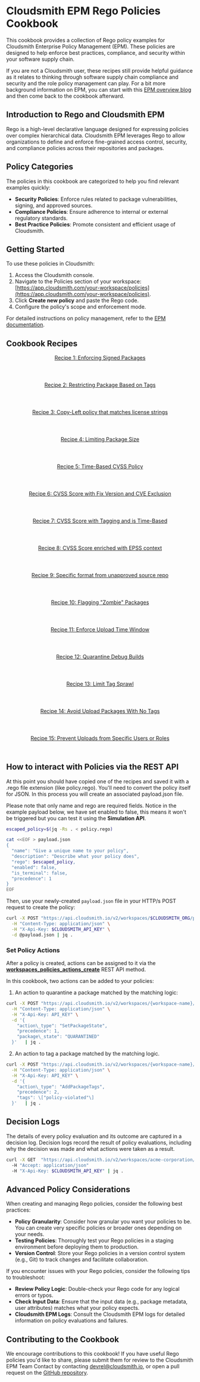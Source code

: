 
# Cloudsmith EPM Rego Policies Cookbook

This cookbook provides a collection of Rego policy examples for Cloudsmith Enterprise Policy Management (EPM). These policies are designed to help enforce best practices, compliance, and security within your software supply chain.

If you are not a Cloudsmith user, these recipes still provide helpful guidance as it relates to thinking through software supply chain compliance and security and the role policy management can play. For a bit more background information on EPM, you can start with this [EPM overview blog](https://cloudsmith.com/blog/policy-as-code-automation-with-epm) and then come back to the cookbook afterward.

## Introduction to Rego and Cloudsmith EPM

Rego is a high-level declarative language designed for expressing policies over complex hierarchical data. Cloudsmith EPM leverages Rego to allow organizations to define and enforce fine-grained access control, security, and compliance policies across their repositories and packages.

## Policy Categories

The policies in this cookbook are categorized to help you find relevant examples quickly:

- **Security Policies**: Enforce rules related to package vulnerabilities, signing, and approved sources.  
- **Compliance Policies**: Ensure adherence to internal or external regulatory standards.  
- **Best Practice Policies**: Promote consistent and efficient usage of Cloudsmith.

## Getting Started

To use these policies in Cloudsmith:

1. Access the Cloudsmith console.  
2. Navigate to the Policies section of your workspace: [https://app.cloudsmith.com/your-workspace/policies](https://app.cloudsmith.com/your-workspace/policies).
3. Click **Create new policy** and paste the Rego code.
4. Configure the policy's scope and enforcement mode.

For detailed instructions on policy management, refer to the [EPM documentation](/supply-chain-security/epm).

## Cookbook Recipes

<div className={styles.iconGrid}>
  <a href="epm-rego-cookbook/recipe-1" className={styles.iconWrapper}>
    <header>
      <span className={'headlineXXXS'}>Recipe 1: Enforcing Signed Packages</span>
    </header>
    <footer>
      <Icon name={'rego'} as="svg" title="Recipe" className={styles.logo} width={24} height={24} />
      <Icon name={'arrowRight'} as="svg" title="Go to recipe" className={styles.arrowIcon} width={24} height={24} />
    </footer>
  </a>
  <a href="epm-rego-cookbook/recipe-2" className={styles.iconWrapper}>
    <header>
      <span className={'headlineXXXS'}>Recipe 2: Restricting Package Based on Tags</span>
    </header>
    <footer>
      <Icon name={'rego'} as="svg" title="Recipe" className={styles.logo} width={24} height={24} />
      <Icon name={'arrowRight'} as="svg" title="Go to recipe" className={styles.arrowIcon} width={24} height={24} />
    </footer>
  </a>
  <a href="epm-rego-cookbook/recipe-3" className={styles.iconWrapper}>
    <header>
      <span className={'headlineXXXS'}>Recipe 3: Copy-Left policy that matches license strings</span>
    </header>
    <footer>
      <Icon name={'rego'} as="svg" title="Recipe" className={styles.logo} width={24} height={24} />
      <Icon name={'arrowRight'} as="svg" title="Go to recipe" className={styles.arrowIcon} width={24} height={24} />
    </footer>
  </a>
  <a href="epm-rego-cookbook/recipe-4" className={styles.iconWrapper}>
    <header>
      <span className={'headlineXXXS'}>Recipe 4: Limiting Package Size</span>
    </header>
    <footer>
      <Icon name={'rego'} as="svg" title="Recipe" className={styles.logo} width={24} height={24} />
      <Icon name={'arrowRight'} as="svg" title="Go to recipe" className={styles.arrowIcon} width={24} height={24} />
    </footer>
  </a>
  <a href="epm-rego-cookbook/recipe-5" className={styles.iconWrapper}>
    <header>
      <span className={'headlineXXXS'}>Recipe 5: Time-Based CVSS Policy</span>
    </header>
    <footer>
      <Icon name={'rego'} as="svg" title="Recipe" className={styles.logo} width={24} height={24} />
      <Icon name={'arrowRight'} as="svg" title="Go to recipe" className={styles.arrowIcon} width={24} height={24} />
    </footer>
  </a>
  <a href="epm-rego-cookbook/recipe-6" className={styles.iconWrapper}>
    <header>
      <span className={'headlineXXXS'}>Recipe 6: CVSS Score with Fix Version and CVE Exclusion</span>
    </header>
    <footer>
      <Icon name={'rego'} as="svg" title="Recipe" className={styles.logo} width={24} height={24} />
      <Icon name={'arrowRight'} as="svg" title="Go to recipe" className={styles.arrowIcon} width={24} height={24} />
    </footer>
  </a>
  <a href="epm-rego-cookbook/recipe-7" className={styles.iconWrapper}>
    <header>
      <span className={'headlineXXXS'}>Recipe 7: CVSS Score with Tagging and is Time-Based</span>
    </header>
    <footer>
      <Icon name={'rego'} as="svg" title="Recipe" className={styles.logo} width={24} height={24} />
      <Icon name={'arrowRight'} as="svg" title="Go to recipe" className={styles.arrowIcon} width={24} height={24} />
    </footer>
  </a>
  <a href="epm-rego-cookbook/recipe-8" className={styles.iconWrapper}>
    <header>
      <span className={'headlineXXXS'}>Recipe 8: CVSS Score enriched with EPSS context</span>
    </header>
    <footer>
      <Icon name={'rego'} as="svg" title="Recipe" className={styles.logo} width={24} height={24} />
      <Icon name={'arrowRight'} as="svg" title="Go to recipe" className={styles.arrowIcon} width={24} height={24} />
    </footer>
  </a>
  <a href="epm-rego-cookbook/recipe-9" className={styles.iconWrapper}>
    <header>
      <span className={'headlineXXXS'}>Recipe 9: Specific format from unapproved source repo</span>
    </header>
    <footer>
      <Icon name={'rego'} as="svg" title="Recipe" className={styles.logo} width={24} height={24} />
      <Icon name={'arrowRight'} as="svg" title="Go to recipe" className={styles.arrowIcon} width={24} height={24} />
    </footer>
  </a>
  <a href="epm-rego-cookbook/recipe-10" className={styles.iconWrapper}>
    <header>
      <span className={'headlineXXXS'}>Recipe 10: Flagging "Zombie" Packages</span>
    </header>
    <footer>
      <Icon name={'rego'} as="svg" title="Recipe" className={styles.logo} width={24} height={24} />
      <Icon name={'arrowRight'} as="svg" title="Go to recipe" className={styles.arrowIcon} width={24} height={24} />
    </footer>
  </a>
  <a href="epm-rego-cookbook/recipe-11" className={styles.iconWrapper}>
    <header>
      <span className={'headlineXXXS'}>Recipe 11: Enforce Upload Time Window</span>
    </header>
    <footer>
      <Icon name={'rego'} as="svg" title="Recipe" className={styles.logo} width={24} height={24} />
      <Icon name={'arrowRight'} as="svg" title="Go to recipe" className={styles.arrowIcon} width={24} height={24} />
    </footer>
  </a>
  <a href="epm-rego-cookbook/recipe-12" className={styles.iconWrapper}>
    <header>
      <span className={'headlineXXXS'}>Recipe 12: Quarantine Debug Builds</span>
    </header>
    <footer>
      <Icon name={'rego'} as="svg" title="Recipe" className={styles.logo} width={24} height={24} />
      <Icon name={'arrowRight'} as="svg" title="Go to recipe" className={styles.arrowIcon} width={24} height={24} />
    </footer>
  </a>
  <a href="epm-rego-cookbook/recipe-13" className={styles.iconWrapper}>
    <header>
      <span className={'headlineXXXS'}>Recipe 13: Limit Tag Sprawl</span>
    </header>
    <footer>
      <Icon name={'rego'} as="svg" title="Recipe" className={styles.logo} width={24} height={24} />
      <Icon name={'arrowRight'} as="svg" title="Go to recipe" className={styles.arrowIcon} width={24} height={24} />
    </footer>
  </a>
  <a href="epm-rego-cookbook/recipe-14" className={styles.iconWrapper}>
    <header>
      <span className={'headlineXXXS'}>Recipe 14: Avoid Upload Packages With No Tags</span>
    </header>
    <footer>
      <Icon name={'rego'} as="svg" title="Recipe" className={styles.logo} width={24} height={24} />
      <Icon name={'arrowRight'} as="svg" title="Go to recipe" className={styles.arrowIcon} width={24} height={24} />
    </footer>
  </a>
  <a href="epm-rego-cookbook/recipe-15" className={styles.iconWrapper}>
    <header>
      <span className={'headlineXXXS'}>Recipe 15: Prevent Uploads from Specific Users or Roles</span>
    </header>
    <footer>
      <Icon name={'rego'} as="svg" title="Recipe" className={styles.logo} width={24} height={24} />
      <Icon name={'arrowRight'} as="svg" title="Go to recipe" className={styles.arrowIcon} width={24} height={24} />
    </footer>
  </a>
</div>


## How to interact with Policies via the REST API

At this point you should have copied one of the recipes and saved it with a .rego file extension (like policy.rego). You'll need to convert the policy itself for JSON. In this process you will create an associated payload.json file.

Please note that only name and rego are required fields. Notice in the example payload below, we have set enabled to false, this means it won't be triggered but you can test it using the **Simulation API**.

```bash
escaped_policy=$(jq -Rs . < policy.rego)

cat <<EOF > payload.json
{
  "name": "Give a unique name to your policy",
  "description": "Describe what your policy does",
  "rego": $escaped_policy,
  "enabled": false,
  "is_terminal": false,
  "precedence": 1
}
EOF
```

Then, use your newly-created `payload.json` file in your HTTP/s POST request to create the policy:

```bash
curl -X POST "https://api.cloudsmith.io/v2/workspaces/$CLOUDSMITH_ORG/policies/" \
  -H "Content-Type: application/json" \
  -H "X-Api-Key: $CLOUDSMITH_API_KEY" \
  -d @payload.json | jq .
```

### Set Policy Actions

After a policy is created, actions can be assigned to it via the [**workspaces_policies_actions_create**](https://api.cloudsmith.io/v2/redoc/#tag/workspaces/operation/workspaces_policies_actions_create) REST API method.

In this cookbook, two actions can be added to your policies:

1. An action to quarantine a package matched by the matching logic:

```bash
curl -X POST "https://api.cloudsmith.io/v2/workspaces/{workspace-name}/policies/{POLICY\_SLUG}/actions/" \
  -H "Content-Type: application/json" \
  -H "X-Api-Key: API_KEY" \
  -d '{  
    "action\_type": "SetPackageState",  
    "precedence": 1,  
    "package\_state": "QUARANTINED"  
  }'   | jq .
```

2. An action to tag a package matched by the matching logic.

```bash
curl -X POST "https://api.cloudsmith.io/v2/workspaces/{workspace-name}/policies/{POLICY\_SLUG}/actions/" \
  -H "Content-Type: application/json" \
  -H "X-Api-Key: API_KEY" \
  -d '{  
    "action\_type": "AddPackageTags",  
    "precedence": 2,  
    "tags": \["policy-violated"\]  
  }'   | jq .
```

## Decision Logs

The details of every policy evaluation and its outcome are captured in a decision log. Decision logs record the result of policy evaluations, including why the decision was made and what actions were taken as a result.

```bash
curl -X GET  "https://api.cloudsmith.io/v2/workspaces/acme-corporation/policies/decision_logs/?policy=$SLUG_PERM"   
  -H "Accept: application/json"   
  -H "X-Api-Key: $CLOUDSMITH_API_KEY" | jq .
```

## Advanced Policy Considerations

When creating and managing Rego policies, consider the following best practices:

- **Policy Granularity**: Consider how granular you want your policies to be. You can create very specific policies or broader ones depending on your needs.
- **Testing Policies**: Thoroughly test your Rego policies in a staging environment before deploying them to production.
- **Version Control**: Store your Rego policies in a version control system (e.g., Git) to track changes and facilitate collaboration.

If you encounter issues with your Rego policies, consider the following tips to troubleshoot:

- **Review Policy Logic**:  Double-check your Rego code for any logical errors or typos.  
- **Check Input Data**:  Ensure that the input data (e.g., package metadata, user attributes) matches what your policy expects.  
- **Cloudsmith EPM Logs**: Consult the Cloudsmith EPM logs for detailed information on policy evaluations and failures.

## Contributing to the Cookbook

We encourage contributions to this cookbook! If you have useful Rego policies you'd like to share, please submit them for review to the Cloudsmith EPM Team Contact by contacting [devrel@cloudsmith.io](devrel@cloudsmith.io), or open a pull request on the [GitHub repository](https://github.com/cloudsmith-io/rego-recipes).